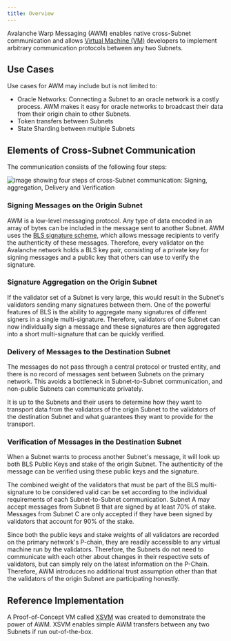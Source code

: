 ```yaml
---
title: Overview
---
```


Avalanche Warp Messaging (AWM) enables native cross-Subnet communication and allows [Virtual Machine (VM)](/learn/virtual-machines) developers to implement arbitrary communication protocols between any two Subnets.

## Use Cases

Use cases for AWM may include but is not limited to:

- Oracle Networks: Connecting a Subnet to an oracle network is a costly process. AWM makes it easy for oracle networks to broadcast their data from their origin chain to other Subnets.
- Token transfers between Subnets
- State Sharding between multiple Subnets

Elements of Cross-Subnet Communication[​](#elements-of-cross-subnet-communication "Direct link to heading")
-----------------------------------------------------------------------------------------------------------

The communication consists of the following four steps:

![image showing four steps of cross-Subnet communication: Signing, aggregation, Delivery and Verification](/images/warp1.png)

### Signing Messages on the Origin Subnet[​](#signing-messages-on-the-origin-subnet "Direct link to heading")

AWM is a low-level messaging protocol. Any type of data encoded in an array of bytes can be included in the message sent to another Subnet. AWM uses the [BLS signature scheme](https://crypto.stanford.edu/~dabo/pubs/papers/BLSmultisig.html), which allows message recipients to verify the authenticity of these messages. Therefore, every validator on the Avalanche network holds a BLS key pair, consisting of a private key for signing messages and a public key that others can use to verify the signature.

### Signature Aggregation on the Origin Subnet[​](#signature-aggregation-on-the-origin-subnet "Direct link to heading")

If the validator set of a Subnet is very large, this would result in the Subnet's validators sending many signatures between them. One of the powerful features of BLS is the ability to aggregate many signatures of different signers in a single multi-signature. Therefore, validators of one Subnet can now individually sign a message and these signatures are then aggregated into a short multi-signature that can be quickly verified.

### Delivery of Messages to the Destination Subnet[​](#delivery-of-messages-to-the-destination-subnet "Direct link to heading")

The messages do not pass through a central protocol or trusted entity, and there is no record of messages sent between Subnets on the primary network. This avoids a bottleneck in Subnet-to-Subnet communication, and non-public Subnets can communicate privately.

It is up to the Subnets and their users to determine how they want to transport data from the validators of the origin Subnet to the validators of the destination Subnet and what guarantees they want to provide for the transport.

### Verification of Messages in the Destination Subnet[​](#verification-of-messages-in-the-destination-subnet "Direct link to heading")

When a Subnet wants to process another Subnet's message, it will look up both BLS Public Keys and stake of the origin Subnet. The authenticity of the message can be verified using these public keys and the signature.

The combined weight of the validators that must be part of the BLS multi-signature to be considered valid can be set according to the individual requirements of each Subnet-to-Subnet communication. Subnet A may accept messages from Subnet B that are signed by at least 70% of stake. Messages from Subnet C are only accepted if they have been signed by validators that account for 90% of the stake.

Since both the public keys and stake weights of all validators are recorded on the primary network's P-chain, they are readily accessible to any virtual machine run by the validators. Therefore, the Subnets do not need to communicate with each other about changes in their respective sets of validators, but can simply rely on the latest information on the P-Chain. Therefore, AWM introduces no additional trust assumption other than that the validators of the origin Subnet are participating honestly.

Reference Implementation[​](#reference-implementation "Direct link to heading")
-------------------------------------------------------------------------------

A Proof-of-Concept VM called [XSVM](https://github.com/ava-labs/xsvm) was created to demonstrate the power of AWM. XSVM enables simple AWM transfers between any two Subnets if run out-of-the-box.